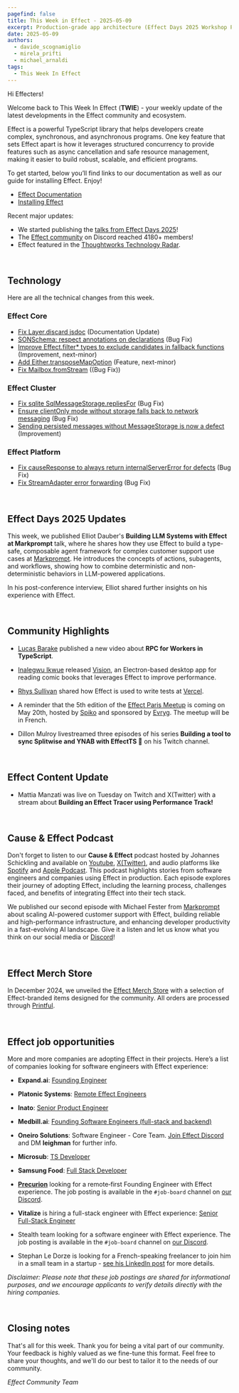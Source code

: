 ```yaml
---
pagefind: false
title: This Week in Effect - 2025-05-09
excerpt: Production-grade app architecture (Effect Days 2025 Workshop Part 1). Building an Effect tracer using performance track by Mattia Manzati.
date: 2025-05-09
authors:
  - davide_scognamiglio
  - mirela_prifti
  - michael_arnaldi
tags:
  - This Week In Effect
---
```



Hi Effecters!

Welcome back to This Week In Effect (**TWIE**) - your weekly update of the latest developments in the Effect community and ecosystem.

Effect is a powerful TypeScript library that helps developers create complex, synchronous, and asynchronous programs. One key feature that sets Effect apart is how it leverages structured concurrency to provide features such as async cancellation and safe resource management, making it easier to build robust, scalable, and efficient programs.

To get started, below you’ll find links to our documentation as well as our guide for installing Effect. Enjoy!

- [Effect Documentation](/docs/getting-started/introduction/)
- [Installing Effect](/docs/getting-started/installation/)

Recent major updates:

- We started publishing the [talks from Effect Days 2025](https://www.youtube.com/playlist?list=PLDf3uQLaK2B9bEBZbwMv04e_zSbRNPKH6)! 
- The [Effect community](https://discord.gg/effect-ts) on Discord reached 4180+ members!
- Effect featured in the [Thoughtworks Technology Radar](https://www.thoughtworks.com/radar/languages-and-frameworks/effect).

&nbsp;

## Technology

Here are all the technical changes from this week.

### Effect Core
- [Fix Layer.discard jsdoc](https://github.com/Effect-TS/effect/pull/4822) (Documentation Update)
- [SONSchema: respect annotations on declarations](https://github.com/Effect-TS/effect/pull/4832) (Bug Fix)
- [Improve Effect.filter* types to exclude candidates in fallback functions](https://github.com/Effect-TS/effect/pull/4814) (Improvement, next-minor)
- [Add Either.transposeMapOption](https://github.com/Effect-TS/effect/pull/4741) (Feature, next-minor)
- [Fix Mailbox.fromStream](https://github.com/Effect-TS/effect/pull/4837) ((Bug Fix))

### Effect Cluster
- [Fix sqlite SqlMessageStorage.repliesFor](https://github.com/Effect-TS/effect/pull/4823) (Bug Fix)
- [Ensure clientOnly mode without storage falls back to network messaging](https://github.com/Effect-TS/effect/pull/4825) (Bug Fix)
- [Sending persisted messages without MessageStorage is now a defect](https://github.com/Effect-TS/effect/pull/4829) (Improvement)

### Effect Platform
- [Fix causeResponse to always return internalServerError for defects](https://github.com/Effect-TS/effect/pull/4821) (Bug Fix)
- [Fix StreamAdapter error forwarding](https://github.com/Effect-TS/effect/pull/4827) (Bug Fix)


&nbsp;

## Effect Days 2025 Updates

This week, we published Elliot Dauber's **Building LLM Systems with Effect at Markprompt** talk, where he shares how they use Effect to build a type-safe, composable agent framework for complex customer support use cases at [Markprompt](https://www.markprompt.com/). He introduces the concepts of actions, subagents, and workflows, showing how to combine deterministic and non-deterministic behaviors in LLM-powered applications.
<YouTube
  id="https://www.youtube.com/embed/SBaUIeL2XEs?si=eoz_MQWtuP1Fn4To"
  title="Building LLM Systems with Effect at Markprompt | Elliot Dauber (Effect Days 2025)"
/>

In his post-conference interview, Elliot shared further insights on his experience with Effect.
  <Tweet id="1920437711078396291" />

&nbsp;

## Community Highlights

- [Lucas Barake](https://www.youtube.com/@lucas-barake) published a new video about **RPC for Workers in TypeScript**.
<YouTube
  id="https://www.youtube.com/embed/1BMYYkQe9tI?si=tAMsVYjq_dOq7igo"
  title="RPC for Workers in TypeScript...?"
/>

- [Inalegwu Ikwue](https://github.com/Inalegwu) released [Vision](https://github.com/Inalegwu/Vision), an Electron-based desktop app for reading comic books that leverages Effect to improve performance.


- [Rhys Sullivan](https://x.com/RhysSullivan) shared how Effect is used to write tests at [Vercel](https://vercel.com).
  <Tweet id="1918387180063605052" />

- A reminder that the 5th edition of the [Effect Paris Meetup](https://www.meetup.com/fr-FR/effect-paris/events/307558421) is coming on May 20th, hosted by [Spiko](https://www.spiko.io/) and sponsored by [Evryg](https://www.evryg.com/en). The meetup will be in French.
  <Tweet id="1917474538104754182" />

- Dillon Mulroy livestreamed three episodes of his series **Building a tool to sync Splitwise and YNAB with EffectTS 🚀** on his Twitch channel.

  <TwitchPlayerNonInteractive video="2450902562" />

&nbsp;
## Effect Content Update

- Mattia Manzati was live on Tuesday on Twitch and X(Twitter) with a stream about **Building an Effect Tracer using Performance Track!**

&nbsp;


## Cause & Effect Podcast

Don't forget to listen to our **Cause & Effect** podcast hosted by Johannes Schickling and available on [Youtube](https://www.youtube.com/@effect-ts), [X(Twitter)](https://x.com/EffectTS_/status/1861446144137531585), and audio platforms like [Spotify](https://open.spotify.com/episode/7Bkn7A8EXnoqWWmI0czAdz) and [Apple Podcast](https://podcasts.apple.com/us/podcast/cause-effect/id1781879869). This podcast highlights stories from software engineers and companies using Effect in production. Each episode explores their journey of adopting Effect, including the learning process, challenges faced, and benefits of integrating Effect into their tech stack.

We published our second episode with Michael Fester from [Markprompt](https://markprompt.com/) about scaling AI-powered customer support with Effect, building reliable and high-performance infrastructure, and enhancing developer productivity in a fast-evolving AI landscape. Give it a listen and let us know what you think on our social media or [Discord](https://discord.gg/effect-ts)!

<YouTube
  id="https://www.youtube.com/embed/8lz9-0y58Jc?si=YsdegK9T-axfe_Vm"
  title="Scaling AI for Customer Support at Markprompt with Effect | Cause & Effect #2"
/>

&nbsp;

## Effect Merch Store

In December 2024, we unveiled the [Effect Merch Store](https://effect.website/merch) with a selection of Effect-branded items designed for the community. All orders are processed through [Printful](https://www.printful.com/).

<Tweet id="1868605126862385238" />

&nbsp;

## Effect job opportunities

More and more companies are adopting Effect in their projects. Here’s a list of companies looking for software engineers with Effect experience:

- **Expand.ai**: [Founding Engineer](https://www.expand.ai/careers/founding-engineer)

- **Platonic Systems**: [Remote Effect Engineers](https://twitter.com/platonicsystems/status/1861470819861311945)

- **Inato**: [Senior Product Engineer](https://jobs.lever.co/inato/2bbbe759-d4ce-4cc4-8267-8bc998189469)

- **Medbill.ai**: [Founding Software Engineers (full-stack and backend)](https://www.linkedin.com/posts/codingtom_medbill-ai-activity-7260092522708762624-N7TH)

- **Oneiro Solutions**: Software Engineer - Core Team. [Join Effect Discord](https://discord.com/channels/795981131316985866/796153351372275743) and DM **leighman** for further info.

- **Microsub**: [TS Developer](https://x.com/0xdownshift/status/1880013835878154510)

- **Samsung Food**: [Full Stack Developer](https://whisk.bamboohr.com/careers/110)

- **[Precurion](https://precurion.com/)** looking for a remote‑first Founding Engineer with Effect experience. The job posting is available in the `#job-board` channel on [our Discord](https://discord.com/channels/795981131316985866/796153351372275743/1362610725931061258).

- **Vitalize** is hiring a full-stack engineer with Effect experience: [Senior Full-Stack Engineer](https://jobs.ashbyhq.com/vitalize/d907ba5f-0f2f-4bb4-931a-1680d6daf81a)

- Stealth team looking for a software engineer with Effect experience. The job posting is available in the `#job-board` channel on [our Discord](https://discord.com/channels/795981131316985866/796153351372275743/1362610725931061258).

- Stephan Le Dorze is looking for a French-speaking freelancer to join him in a small team in a startup - [see his LinkedIn post](https://www.linkedin.com/posts/stephaneledorze_mission-longue-avec-moi-entre-autre-activity-7310947252741570560-Bqsh/) for more details.

_Disclaimer: Please note that these job postings are shared for informational purposes, and we encourage applicants to verify details directly with the hiring companies._

&nbsp;

## Closing notes

That's all for this week. Thank you for being a vital part of our community. Your feedback is highly valued as we fine-tune this format. Feel free to share your thoughts, and we'll do our best to tailor it to the needs of our community.

_Effect Community Team_
